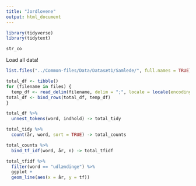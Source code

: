```yaml
---
title: "Jordlovene"
output: html_document
---
```




```r
library(tidyverse)
library(tidytext)
```

```r
str_co
```



Load all data!

```r
list.files("../Common-files/Data/Datasæt1/Samlede/", full.names = TRUE) -> files
```


```r
total_df <- tibble()
for (filename in files) {
  temp_df <- read_delim(filename, delim = ";", locale = locale(encoding = "windows-1252"))
total_df <- bind_rows(total_df, temp_df)
}
```

```r
total_df %>% 
  unnest_tokens(word, indhold) -> total_tidy
```


```r
total_tidy %>% 
  count(år, word, sort = TRUE) -> total_counts
```

```r
total_counts %>% 
  bind_tf_idf(word, år, n) -> total_tfidf
```

```r
total_tfidf %>%
  filter(word == "udlændinge") %>% 
  ggplot +
  geom_line(aes(x = år, y = tf))
```



